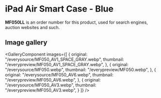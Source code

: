 
# iPad Air Smart Case - Blue

<Callout type='info' emoji='👉🏻'>**MF050LL** is an order number for this product, used for search engines, auction websites and such.</Callout>

## Image gallery

<GalleryComponent
    images={[
      {
        original: "/everysource/MF050_AV1_SPACE_GRAY.webp",
        thumbnail: "/everypreview/MF050_AV1_SPACE_GRAY.webp",
      },
      {
        original: "/everysource/MF050.webp",
        thumbnail: "/everypreview/MF050.webp",
      },
      {
        original: "/everysource/MF050_AV6.webp",
        thumbnail: "/everypreview/MF050_AV6.webp",
      },
      {
        original: "/everysource/MF050_AV3.webp",
        thumbnail: "/everypreview/MF050_AV3.webp",
      }
    ]}
  />
